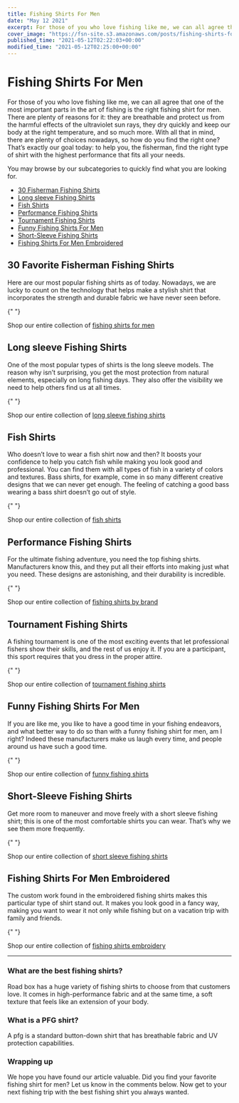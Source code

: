 ```yaml
---
title: Fishing Shirts For Men
date: "May 12 2021"
excerpt: For those of you who love fishing like me, we can all agree that one of the most important parts in the art of fishing is the
cover_image: "https://fsn-site.s3.amazonaws.com/posts/fishing-shirts-for-men.jpg"
published_time: "2021-05-12T02:22:03+00:00"
modified_time: "2021-05-12T02:25:00+00:00"
---
```


<Breadcrumb />

# Fishing Shirts For Men

For those of you who love fishing like me, we can all agree that one of the most important parts in the art of fishing is the right fishing shirt for men. There are plenty of reasons for it: they are breathable and protect us from the harmful effects of the ultraviolet sun rays, they dry quickly and keep our body at the right temperature, and so much more. With all that in mind, there are plenty of choices nowadays, so how do you find the right one? That’s exactly our goal today: to help you, the fisherman, find the right type of shirt with the highest performance that fits all your needs.

You may browse by our subcategories to quickly find what you are looking for.

- [30 Fisherman Fishing Shirts](#FishermanFishingShirts "30 Fisherman Fishing Shirts")
- [Long sleeve Fishing Shirts](#LongSleeveFishingShirts "Long sleeve Fishing Shirts")
- [Fish Shirts](#FishShirts "Fish Shirts")
- [Performance Fishing Shirts](#PerformanceFishingShirts "Performance Fishing Shirts")
- [Tournament Fishing Shirts](#TournamentFishingShirts "Tournament Fishing Shirts")
- [Funny Fishing Shirts For Men](#FunnyFishingShirtsForMen "Funny Fishing Shirts For Men")
- [Short-Sleeve Fishing Shirts](#ShortSleeveFishingShirts "Short-Sleeve Fishing Shirts")
- [Fishing Shirts For Men Embroidered](#FishingShirtsForMenEmbroidered "Fishing Shirts For Men Embroidered")

## <a name="FishermanFishingShirts">30 Favorite Fisherman Fishing Shirts</a>

Here are our most popular fishing shirts as of today. Nowadays, we are lucky to count on the technology that helps make a stylish shirt that incorporates the strength and durable fabric we have never seen before.

<Top30Products />{" "}

Shop our entire collection of [fishing shirts for men](/product-category/fishing-shirts-for-him "fishing shirts for men")

## <a name="LongSleeveFishingShirts">Long sleeve Fishing Shirts</a>

One of the most popular types of shirts is the long sleeve models. The reason why isn’t surprising, you get the most protection from natural elements, especially on long fishing days. They also offer the visibility we need to help others find us at all times.

<ProductsByCategory category="fishing-shirts-long-sleeve" />{" "}

Shop our entire collection of [long sleeve fishing shirts](/product-category/fishing-shirts-long-sleeve/ "long sleeve fishing shirts")

## <a name="FishShirts">Fish Shirts</a>

Who doesn’t love to wear a fish shirt now and then? It boosts your confidence to help you catch fish while making you look good and professional. You can find them with all types of fish in a variety of colors and textures. Bass shirts, for example, come in so many different creative designs that we can never get enough. The feeling of catching a good bass wearing a bass shirt doesn’t go out of style.

<ProductsByCategory category="fishing-shirts-fish" />{" "}

Shop our entire collection of [fish shirts](/product-category/fishing-shirts-fish/ "fish shirts")

## <a name="PerformanceFishingShirts">Performance Fishing Shirts</a>

For the ultimate fishing adventure, you need the top fishing shirts. Manufacturers know this, and they put all their efforts into making just what you need. These designs are astonishing, and their durability is incredible.

<ProductsByCategory category="fishing-shirts-performance" />{" "}

Shop our entire collection of [fishing shirts by brand](/store/ "fishing shirts by brand")

## <a name="TournamentFishingShirts">Tournament Fishing Shirts</a>

A fishing tournament is one of the most exciting events that let professional fishers show their skills, and the rest of us enjoy it. If you are a participant, this sport requires that you dress in the proper attire.

<ProductsByCategory category="fishing-shirts-tournament" />{" "}

Shop our entire collection of [tournament fishing shirts](/product-category/fishing-shirts-tournament/ "tournament fishing shirts")

## <a name="FunnyFishingShirtsForMen">Funny Fishing Shirts For Men</a>

If you are like me, you like to have a good time in your fishing endeavors, and what better way to do so than with a funny fishing shirt for men, am I right? Indeed these manufacturers make us laugh every time, and people around us have such a good time.

<ProductsByCategory category="fishing-shirts-funny" />{" "}

Shop our entire collection of [funny fishing shirts](/product-category/fishing-shirts-funny/ "funny fishing shirts")

## <a name="ShortSleeveFishingShirts">Short-Sleeve Fishing Shirts</a>

Get more room to maneuver and move freely with a short sleeve fishing shirt; this is one of the most comfortable shirts you can wear. That’s why we see them more frequently.

<ProductsByCategory category="fishing-shirts-short-sleeve" />{" "}

Shop our entire collection of [short sleeve fishing shirts](/product-category/fishing-shirts-short-sleeve "short sleeve fishing shirts")

## <a name="FishingShirtsForMenEmbroidered">Fishing Shirts For Men Embroidered</a>

The custom work found in the embroidered fishing shirts makes this particular type of shirt stand out. It makes you look good in a fancy way, making you want to wear it not only while fishing but on a vacation trip with family and friends.

<ProductsByCategory category="fishing-shirts-embroidery" />{" "}

Shop our entire collection of [fishing shirts embroidery](/product-category/fishing-shirts-embroidery/ "fishing shirts embroidery")

---

### What are the best fishing shirts?

Road box has a huge variety of fishing shirts to choose from that customers love. It comes in high-performance fabric and at the same time, a soft texture that feels like an extension of your body.

### What is a PFG shirt?

A pfg is a standard button-down shirt that has breathable fabric and UV protection capabilities.

### Wrapping up

We hope you have found our article valuable. Did you find your favorite fishing shirt for men? Let us know in the comments below. Now get to your next fishing trip with the best fishing shirt you always wanted.
